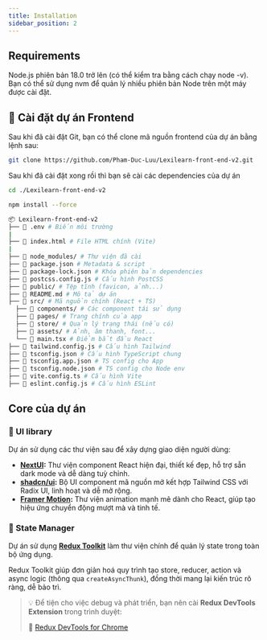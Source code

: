 ```yaml
---
title: Installation
sidebar_position: 2
---
```


## Requirements

Node.js phiên bản 18.0 trở lên (có thể kiểm tra bằng cách chạy node -v). Bạn có thể sử dụng
nvm để quản lý nhiều phiên bản Node trên một máy được cài đặt.

## 🚀 Cài đặt dự án Frontend

Sau khi đã cài đặt Git, bạn có thể clone mã nguồn frontend của dự án bằng lệnh sau:

```bash
git clone https://github.com/Pham-Duc-Luu/Lexilearn-front-end-v2.git
```

Sau khi đã cài đặt xong rồi thì bạn sẽ cài các dependencies của dự án

```bash
cd ./Lexilearn-front-end-v2
```

```bash
npm install --force
```

```bash
📦 Lexilearn-front-end-v2
├── 📄 .env # Biến môi trường
|
├── 📄 index.html # File HTML chính (Vite)
|
├── 📁 node_modules/ # Thư viện đã cài
├── 📄 package.json # Metadata & script
├── 📄 package-lock.json # Khóa phiên bản dependencies
├── 📄 postcss.config.js # Cấu hình PostCSS
├── 📁 public/ # Tệp tĩnh (favicon, ảnh...)
├── 📄 README.md # Mô tả dự án
├── 📁 src/ # Mã nguồn chính (React + TS)
  ├── 📁 components/ # Các component tái sử dụng
  ├── 📁 pages/ # Trang chính của app
  ├── 📁 store/ # Quản lý trạng thái (nếu có)
  ├── 📁 assets/ # Ảnh, âm thanh, font...
  └── 📄 main.tsx # Điểm bắt đầu React
├── 📄 tailwind.config.js # Cấu hình Tailwind
├── 📄 tsconfig.json # Cấu hình TypeScript chung
├── 📄 tsconfig.app.json # TS config cho App
├── 📄 tsconfig.node.json # TS config cho Node env
├── 📄 vite.config.ts # Cấu hình Vite
├── 📄 eslint.config.js # Cấu hình ESLint
```

## Core của dự án

### 🎨 UI library

Dự án sử dụng các thư viện sau để xây dựng giao diện người dùng:

- **[NextUI](https://nextui.org/):** Thư viện component React hiện đại, thiết kế đẹp, hỗ trợ sẵn dark mode và dễ dàng tuỳ chỉnh.
- **[shadcn/ui](https://ui.shadcn.com/):** Bộ UI component mã nguồn mở kết hợp Tailwind CSS với Radix UI, linh hoạt và dễ mở rộng.
- **[Framer Motion](https://www.framer.com/motion/):** Thư viện animation mạnh mẽ dành cho React, giúp tạo hiệu ứng chuyển động mượt mà và tinh tế.

### 🧠 State Manager

Dự án sử dụng **[Redux Toolkit](https://redux-toolkit.js.org/)** làm thư viện chính để quản lý state trong toàn bộ ứng dụng.

Redux Toolkit giúp đơn giản hoá quy trình tạo store, reducer, action và async logic (thông qua `createAsyncThunk`), đồng thời mang lại kiến trúc rõ ràng, dễ bảo trì.

> 💡 Để tiện cho việc debug và phát triển, bạn nên cài **Redux DevTools Extension** trong trình duyệt:
>
> 🔗 [Redux DevTools for Chrome](https://chrome.google.com/webstore/detail/redux-devtools/lmhkpmbekcpmknklioeibfkpmmfibljd)
